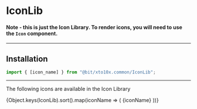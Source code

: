 
<Meta title="Tokens/IconLib" component={IconLib}/>

# IconLib

#### Note - this is just the Icon Library. To render icons, you will need to use the `Icon` component.

----

## Installation

```jsx
import { [icon_name] } from "@bit/xto10x.common/IconLib";
```

----

The following icons are available in the Icon Library

<Preview>
  <Story name="Icons">
    <Box
      display="grid"
      gridTemplateColumns="repeat(auto-fill, minmax(150px, 1fr))"
      gridGap="30px"
      justifyContent="start"
      alignItems="end"
    >
      {Object.keys(IconLib).sort().map(iconName => (
        <Box textAlign="center" bg="basic.90" p="10px">
          <Box mb="10px">
            <Icon size="40px" icon={IconLib[iconName]}></Icon>
          </Box>
          <Text type="body">{iconName}</Text>
        </Box>
      ))}
    </Box>
  </Story>
</Preview>